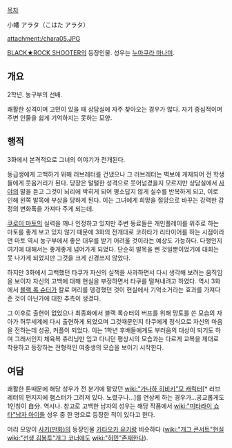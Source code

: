 [[목차]]

小幡 アラタ（こはた アラタ） 

attachment:/chara05.JPG

[[BLACK★ROCK SHOOTER]]의 등장인물. 성우는 [[누마쿠라 마나미]].

== 개요 ==
2학년. 농구부의 선배. 

쾌활한 성격이며 고민이 있을 때 상담실에 자주 찾아오는 경우가 많다. 자기 중심적이며 주변 인물을 쉽게 기억하지는 못하는 모양.

== 행적 ==
3화에서 본격적으로 그녀의 이야기가 전개된다.

동급생에게 고백하기 위해 러브레터를 건냈으나 그 러브레터는 벽보에 게재되어 전 학생들에게 웃음거리가 된다. 당장은 털털한 성격으로 웃어넘겼을지 모르지만 상담실에서 [[이리노 사야|사야]]의 말을 듣고 그것이 뇌리에 박히게 되어 평소답지 않게 실수를 반복하게 되고, 이로 인해 왼쪽 발목에 부상을 당하게 된다. 이는 그녀에게 희망을 절망으로 바꾸는 강력한 감정의 변화폭을 가져다 주게 되는데.

[[쿠로이 마토]]의 실력을 꽤나 인정하고 있지만 주변 동료들은 개인플레이를 위주로 하는 마토를 좋게 보고 있지 않기 때문에 3화의 전개대로 코하타가 리타이어를 하는 시점이라면 마토 역시 농구부에서 좋은 대우를 받기 어려울 것이라는 예상도 가능하다. 다행인지 여기에 대해서는 좋게좋게 넘어가게 되었다. 단순히 발목을 삔 것일뿐이었기에 대회는 못 나가게 되었지만 그것을 크게 신경쓰지 않았다.

하지만 3화에서 고백했던 타쿠가 자신의 실책을 사과하면서 다시 생각해 보려는 움직임을 보이자 자신의 고백에 대해 현실을 부정하면서 타쿠를 떨쳐내려고 하였다. 역시 3화에서 [[BLACK★ROCK SHOOTER(등장인물)|블랙 록 슈터]]가 칼로 머리를 뎅겅했던 것이 현실에서 기억소거라는 효과를 가져다 준 것이 아닌가에 대한 추측이 생겼다.

그 이후로 출현이 없었으나 최종화에서 블랙 록슈터의 버프를 위해 망토를 쓴 모습의 자아가 허무세계에 다시 출현하게 되었으며 그것때문인지 타쿠에게 정식으로 자신의 마음을 전하는데 성공, 커플이 되었다. 이는 1학년 후배들에게도 부러움의 대상이 되기도 하며 그래서인지 체육복 츄리닝만 입고 다니던 평상시의 모습과는 다르게 교복을 제대로 착용하고 등장하는 전형적인 여중생의 모습을 보이기 시작한다.

== 여담 ==
쾌활한 톤때문에 해당 성우가 전 분기에 맡았던 [[wiki:"가나하 히비키"모 캐릭터]][* 러브레터의 편지지에 햄스터가 그려져 있다. 노렸구나...]를 연상케 하는 경우가...공교롭게도 1인칭이 自分. 역시나. 참고로 고백한 남자의 성우는 해당 작품에서 [[wiki:"미타라이 쇼타"남자 아이돌]] 성우 중 한 명으로 등장한 적이 있다고 한다.

머리 모양이 [[사키(만화)]]의 등장인물 [[카타오카 유키]]랑 비슷하다 ([[wiki:"개그 콘서트"현실]] [[wiki:"선생 김봉투"개그 코너]]에도 [[wiki:"허민"존재한다]]).
